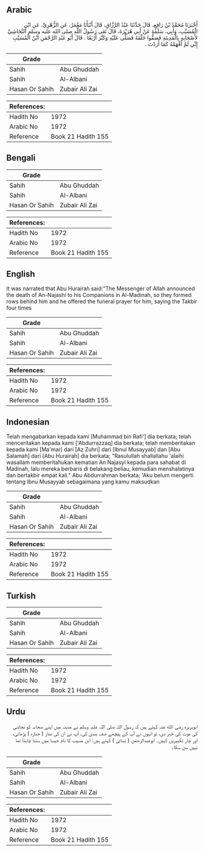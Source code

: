 ## Arabic


<div dir="rtl" lang="ar" style={{fontSize:'larger',backgroundColor:'#f8f9fa',padding:20}}>
أَخْبَرَنَا مُحَمَّدُ بْنُ رَافِعٍ، قَالَ حَدَّثَنَا عَبْدُ الرَّزَّاقِ، قَالَ أَنْبَأَنَا مَعْمَرٌ، عَنِ الزُّهْرِيِّ، عَنِ ابْنِ الْمُسَيَّبِ، وَأَبِي، سَلَمَةَ عَنْ أَبِي هُرَيْرَةَ، قَالَ نَعَى رَسُولُ اللَّهِ صلى الله عليه وسلم النَّجَاشِيَّ لأَصْحَابِهِ بِالْمَدِينَةِ فَصَفُّوا خَلْفَهُ فَصَلَّى عَلَيْهِ وَكَبَّرَ أَرْبَعًا ‏.‏ قَالَ أَبُو عَبْدِ الرَّحْمَنِ ابْنُ الْمُسَيَّبِ إِنِّي لَمْ أَفْهَمْهُ كَمَا أَرَدْتَ ‏.‏
</div>
<div style={{backgroundColor:'#f8f9fa',padding:20, marginBottom: 10}}><table> <thead> <tr> <th>Grade</th> <th></th> </tr> </thead> <tbody> <tr><td>Sahih</td><td>Abu Ghuddah</td></tr><tr><td>Sahih</td><td>Al-Albani</td></tr><tr><td>Hasan Or Sahih</td><td>Zubair Ali Zai</td></tr></tbody></table><table> <thead> <tr> <th>References:</th> <th></th> </tr> </thead> <tbody><tr><td>Hadith No</td><td>1972</td></tr><tr><td>Arabic No</td><td>1972</td></tr><tr><td>Reference</td><td>Book 21 Hadith 155</td></tr></tbody></table></div>

## Bengali


<div dir="ltr" lang="bn" style={{fontSize:'larger',backgroundColor:'#f8f9fa',padding:20}}>

</div>
<div style={{backgroundColor:'#f8f9fa',padding:20, marginBottom: 10}}><table> <thead> <tr> <th>Grade</th> <th></th> </tr> </thead> <tbody> <tr><td>Sahih</td><td>Abu Ghuddah</td></tr><tr><td>Sahih</td><td>Al-Albani</td></tr><tr><td>Hasan Or Sahih</td><td>Zubair Ali Zai</td></tr></tbody></table><table> <thead> <tr> <th>References:</th> <th></th> </tr> </thead> <tbody><tr><td>Hadith No</td><td>1972</td></tr><tr><td>Arabic No</td><td>1972</td></tr><tr><td>Reference</td><td>Book 21 Hadith 155</td></tr></tbody></table></div>

## English


<div dir="ltr" lang="en" style={{fontSize:'larger',backgroundColor:'#f8f9fa',padding:20}}>
It was narrated that Abu Hurairah said:"The Messenger of Allah announced the death of An-Najashi to his Companions in Al-Madinah, so they formed rows behind him and he offered the funeral prayer for him, saying the Takbir four times
</div>
<div style={{backgroundColor:'#f8f9fa',padding:20, marginBottom: 10}}><table> <thead> <tr> <th>Grade</th> <th></th> </tr> </thead> <tbody> <tr><td>Sahih</td><td>Abu Ghuddah</td></tr><tr><td>Sahih</td><td>Al-Albani</td></tr><tr><td>Hasan Or Sahih</td><td>Zubair Ali Zai</td></tr></tbody></table><table> <thead> <tr> <th>References:</th> <th></th> </tr> </thead> <tbody><tr><td>Hadith No</td><td>1972</td></tr><tr><td>Arabic No</td><td>1972</td></tr><tr><td>Reference</td><td>Book 21 Hadith 155</td></tr></tbody></table></div>

## Indonesian


<div dir="ltr" lang="id" style={{fontSize:'larger',backgroundColor:'#f8f9fa',padding:20}}>
Telah mengabarkan kepada kami [Muhammad bin Rafi'] dia berkata; telah menceritakan kepada kami ['Abdurrazzaq] dia berkata; telah memberitakan kepada kami [Ma'mar] dari [Az Zuhri] dari [Ibnul Musayyab] dan [Abu Salamah] dari [Abu Hurairah] dia berkata; "Rasulullah shallallahu 'alaihi wasallam memberitahukan kematian An Najasyi kepada para sahabat di Madinah, lalu mereka berbaris di belakang beliau, kemudian menshalatinya dan bertakbir empat kali." Abu Abdurrahman berkata; 'Aku belum mengerti tentang Ibnu Musayyab sebagaimana yang kamu maksudkan
</div>
<div style={{backgroundColor:'#f8f9fa',padding:20, marginBottom: 10}}><table> <thead> <tr> <th>Grade</th> <th></th> </tr> </thead> <tbody> <tr><td>Sahih</td><td>Abu Ghuddah</td></tr><tr><td>Sahih</td><td>Al-Albani</td></tr><tr><td>Hasan Or Sahih</td><td>Zubair Ali Zai</td></tr></tbody></table><table> <thead> <tr> <th>References:</th> <th></th> </tr> </thead> <tbody><tr><td>Hadith No</td><td>1972</td></tr><tr><td>Arabic No</td><td>1972</td></tr><tr><td>Reference</td><td>Book 21 Hadith 155</td></tr></tbody></table></div>

## Turkish


<div dir="ltr" lang="tr" style={{fontSize:'larger',backgroundColor:'#f8f9fa',padding:20}}>

</div>
<div style={{backgroundColor:'#f8f9fa',padding:20, marginBottom: 10}}><table> <thead> <tr> <th>Grade</th> <th></th> </tr> </thead> <tbody> <tr><td>Sahih</td><td>Abu Ghuddah</td></tr><tr><td>Sahih</td><td>Al-Albani</td></tr><tr><td>Hasan Or Sahih</td><td>Zubair Ali Zai</td></tr></tbody></table><table> <thead> <tr> <th>References:</th> <th></th> </tr> </thead> <tbody><tr><td>Hadith No</td><td>1972</td></tr><tr><td>Arabic No</td><td>1972</td></tr><tr><td>Reference</td><td>Book 21 Hadith 155</td></tr></tbody></table></div>

## Urdu


<div dir="rtl" lang="ur" style={{fontSize:'larger',backgroundColor:'#f8f9fa',padding:20}}>
ابوہریرہ رضی الله عنہ کہتے ہیں کہ رسول اللہ صلی اللہ علیہ وسلم نے مدینہ میں اپنے صحابہ کو نجاشی کی موت کی خبر دی، تو انہوں نے آپ کے پیچھے صف بندی کی، آپ نے ان کی نماز ( جنازہ ) پڑھائی، اور چار تکبیریں کہیں۔ ابوعبدالرحمٰن ( نسائی ) کہتے ہیں: ابن مسیب کا نام جیسا میں سننا چاہتا تھا نہیں سن سکا۔
</div>
<div style={{backgroundColor:'#f8f9fa',padding:20, marginBottom: 10}}><table> <thead> <tr> <th>Grade</th> <th></th> </tr> </thead> <tbody> <tr><td>Sahih</td><td>Abu Ghuddah</td></tr><tr><td>Sahih</td><td>Al-Albani</td></tr><tr><td>Hasan Or Sahih</td><td>Zubair Ali Zai</td></tr></tbody></table><table> <thead> <tr> <th>References:</th> <th></th> </tr> </thead> <tbody><tr><td>Hadith No</td><td>1972</td></tr><tr><td>Arabic No</td><td>1972</td></tr><tr><td>Reference</td><td>Book 21 Hadith 155</td></tr></tbody></table></div>
